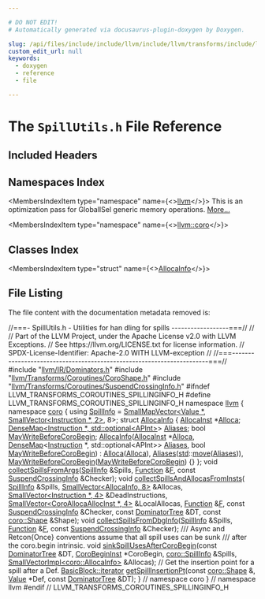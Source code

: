 ```yaml
---

# DO NOT EDIT!
# Automatically generated via docusaurus-plugin-doxygen by Doxygen.

slug: /api/files/include/include/llvm/include/llvm/transforms/include/llvm/transforms/coroutines/spillutils-h
custom_edit_url: null
keywords:
  - doxygen
  - reference
  - file

---
```





# The `SpillUtils.h` File Reference

<DoxygenPage pluginConfig={pluginConfig}>



## Included Headers

<IncludesList>
<IncludesListItem
  filePath="llvm/IR/Dominators.h"
  permalink="/docs/api/files/include/include/llvm/include/llvm/ir/dominators-h"
  isLocal="true" />
<IncludesListItem
  filePath="llvm/Transforms/Coroutines/CoroShape.h"
  permalink="/docs/api/files/include/include/llvm/include/llvm/transforms/include/llvm/transforms/coroutines/coroshape-h"
  isLocal="true" />
<IncludesListItem
  filePath="llvm/Transforms/Coroutines/SuspendCrossingInfo.h"
  permalink="/docs/api/files/include/include/llvm/include/llvm/transforms/include/llvm/transforms/coroutines/suspendcrossinginfo-h"
  isLocal="true" />
</IncludesList>

## Namespaces Index

<MembersIndex>

<MembersIndexItem
  type="namespace"
  name={<><a href="/docs/api/namespaces/llvm">llvm</a></>}>
This is an optimization pass for GlobalISel generic memory operations. <a href="/docs/api/namespaces/llvm/#details">More...</a>
</MembersIndexItem>

<MembersIndexItem
  type="namespace"
  name={<><a href="/docs/api/namespaces/llvm/coro">llvm::coro</a></>}>
</MembersIndexItem>

</MembersIndex>

## Classes Index

<MembersIndex>

<MembersIndexItem
  type="struct"
  name={<><a href="/docs/api/structs/llvm/coro/allocainfo">AllocaInfo</a></>}>
</MembersIndexItem>

</MembersIndex>


## File Listing

The file content with the documentation metadata removed is:

<ProgramListing>

<Link id="l00001" /><CodeLine lineNumber="1"><span class="doxyHighlightComment">//===- SpillUtils.h - Utilities for han dling for spills ------------------===//</span></CodeLine>
<Link id="l00002" /><CodeLine lineNumber="2"><span class="doxyHighlightComment">//</span></CodeLine>
<Link id="l00003" /><CodeLine lineNumber="3"><span class="doxyHighlightComment">// Part of the LLVM Project, under the Apache License v2.0 with LLVM Exceptions.</span></CodeLine>
<Link id="l00004" /><CodeLine lineNumber="4"><span class="doxyHighlightComment">// See https://llvm.org/LICENSE.txt for license information.</span></CodeLine>
<Link id="l00005" /><CodeLine lineNumber="5"><span class="doxyHighlightComment">// SPDX-License-Identifier: Apache-2.0 WITH LLVM-exception</span></CodeLine>
<Link id="l00006" /><CodeLine lineNumber="6"><span class="doxyHighlightComment">//</span></CodeLine>
<Link id="l00007" /><CodeLine lineNumber="7"><span class="doxyHighlightComment">//===----------------------------------------------------------------------===//</span></CodeLine>
<Link id="l00008" /><CodeLine lineNumber="8"></CodeLine>
<Link id="l00009" /><CodeLine lineNumber="9"><span class="doxyHighlightPreprocessor">#include &quot;<a href="/docs/api/files/include/include/llvm/include/llvm/ir/dominators-h">llvm/IR/Dominators.h</a>&quot;</span></CodeLine>
<Link id="l00010" /><CodeLine lineNumber="10"><span class="doxyHighlightPreprocessor">#include &quot;<a href="/docs/api/files/include/include/llvm/include/llvm/transforms/include/llvm/transforms/coroutines/coroshape-h">llvm/Transforms/Coroutines/CoroShape.h</a>&quot;</span></CodeLine>
<Link id="l00011" /><CodeLine lineNumber="11"><span class="doxyHighlightPreprocessor">#include &quot;<a href="/docs/api/files/include/include/llvm/include/llvm/transforms/include/llvm/transforms/coroutines/suspendcrossinginfo-h">llvm/Transforms/Coroutines/SuspendCrossingInfo.h</a>&quot;</span></CodeLine>
<Link id="l00012" /><CodeLine lineNumber="12"></CodeLine>
<Link id="l00013" /><CodeLine lineNumber="13"><span class="doxyHighlightPreprocessor">#ifndef LLVM&#95;TRANSFORMS&#95;COROUTINES&#95;SPILLINGINFO&#95;H</span></CodeLine>
<Link id="l00014" /><CodeLine lineNumber="14"><span class="doxyHighlightPreprocessor">#define LLVM&#95;TRANSFORMS&#95;COROUTINES&#95;SPILLINGINFO&#95;H</span></CodeLine>
<Link id="l00015" /><CodeLine lineNumber="15"></CodeLine>
<Link id="l00016" /><CodeLine lineNumber="16"><span class="doxyHighlightKeyword">namespace </span><span class="doxyHighlight"><a href="/docs/api/namespaces/llvm">llvm</a> &#123;</span></CodeLine>
<Link id="l00017" /><CodeLine lineNumber="17"></CodeLine>
<Link id="l00018" /><CodeLine lineNumber="18"><span class="doxyHighlightKeyword">namespace </span><span class="doxyHighlight"><a href="/docs/api/namespaces/llvm/coro">coro</a> &#123;</span></CodeLine>
<Link id="l00019" /><CodeLine lineNumber="19"></CodeLine>
<Link id="l00020" /><CodeLine lineNumber="20" lineLink="/docs/api/namespaces/llvm/coro/#a35a3966816510601e97cb071765f1ed0"><span class="doxyHighlightKeyword">using </span><span class="doxyHighlight"><a href="/docs/api/namespaces/llvm/coro/#a35a3966816510601e97cb071765f1ed0">SpillInfo</a> = <a href="/docs/api/structs/llvm/smallmapvector">SmallMapVector&lt;Value &#42;, SmallVector&lt;Instruction &#42;, 2&gt;</a>, 8&gt;;</span></CodeLine>
<Link id="l00021" /><CodeLine lineNumber="21"></CodeLine>
<Link id="l00022" /><CodeLine lineNumber="22" lineLink="/docs/api/structs/llvm/coro/allocainfo"><span class="doxyHighlightKeyword">struct </span><span class="doxyHighlight"><a href="/docs/api/structs/llvm/coro/allocainfo/#afc232b43b6d0b4fd35e01f383d4c95a6">AllocaInfo</a> &#123;</span></CodeLine>
<Link id="l00023" /><CodeLine lineNumber="23" lineLink="/docs/api/structs/llvm/coro/allocainfo/#a2549542d34473825b12be7be7a4da270"><span class="doxyHighlight">  <a href="/docs/api/classes/llvm/allocainst">AllocaInst</a> &#42;<a href="/docs/api/structs/llvm/coro/allocainfo/#a2549542d34473825b12be7be7a4da270">Alloca</a>;</span></CodeLine>
<Link id="l00024" /><CodeLine lineNumber="24" lineLink="/docs/api/structs/llvm/coro/allocainfo/#a8d361f43579e1c23cd3fb95d7879fc6a"><span class="doxyHighlight">  <a href="/docs/api/classes/llvm/densemap">DenseMap&lt;Instruction &#42;, std::optional&lt;APInt&gt;</a>&gt; <a href="/docs/api/structs/llvm/coro/allocainfo/#a8d361f43579e1c23cd3fb95d7879fc6a">Aliases</a>;</span></CodeLine>
<Link id="l00025" /><CodeLine lineNumber="25" lineLink="/docs/api/structs/llvm/coro/allocainfo/#a92820c5ce88416a4d96aa61c1d424a98"><span class="doxyHighlight">  </span><span class="doxyHighlightKeywordType">bool</span><span class="doxyHighlight"> <a href="/docs/api/structs/llvm/coro/allocainfo/#a92820c5ce88416a4d96aa61c1d424a98">MayWriteBeforeCoroBegin</a>;</span></CodeLine>
<Link id="l00026" /><CodeLine lineNumber="26" lineLink="/docs/api/structs/llvm/coro/allocainfo/#afc232b43b6d0b4fd35e01f383d4c95a6"><span class="doxyHighlight">  <a href="/docs/api/structs/llvm/coro/allocainfo/#afc232b43b6d0b4fd35e01f383d4c95a6">AllocaInfo</a>(<a href="/docs/api/classes/llvm/allocainst">AllocaInst</a> &#42;<a href="/docs/api/structs/llvm/coro/allocainfo/#a2549542d34473825b12be7be7a4da270">Alloca</a>,</span></CodeLine>
<Link id="l00027" /><CodeLine lineNumber="27"><span class="doxyHighlight">             <a href="/docs/api/classes/llvm/densemap">DenseMap</a>&lt;<a href="/docs/api/classes/llvm/instruction">Instruction</a> &#42;, std::optional&lt;APInt&gt;&gt; <a href="/docs/api/structs/llvm/coro/allocainfo/#a8d361f43579e1c23cd3fb95d7879fc6a">Aliases</a>,</span></CodeLine>
<Link id="l00028" /><CodeLine lineNumber="28"><span class="doxyHighlight">             </span><span class="doxyHighlightKeywordType">bool</span><span class="doxyHighlight"> <a href="/docs/api/structs/llvm/coro/allocainfo/#a92820c5ce88416a4d96aa61c1d424a98">MayWriteBeforeCoroBegin</a>)</span></CodeLine>
<Link id="l00029" /><CodeLine lineNumber="29"><span class="doxyHighlight">      : <a href="/docs/api/structs/llvm/coro/allocainfo/#a2549542d34473825b12be7be7a4da270">Alloca</a>(<a href="/docs/api/structs/llvm/coro/allocainfo/#a2549542d34473825b12be7be7a4da270">Alloca</a>), <a href="/docs/api/structs/llvm/coro/allocainfo/#a8d361f43579e1c23cd3fb95d7879fc6a">Aliases</a>(<a href="/docs/api/namespaces/std">std</a>::<a href="/docs/api/namespaces/llvm/#abfc9c7ecf70f66901e439f7c04ef3dbb">move</a>(<a href="/docs/api/structs/llvm/coro/allocainfo/#a8d361f43579e1c23cd3fb95d7879fc6a">Aliases</a>)),</span></CodeLine>
<Link id="l00030" /><CodeLine lineNumber="30"><span class="doxyHighlight">        <a href="/docs/api/structs/llvm/coro/allocainfo/#a92820c5ce88416a4d96aa61c1d424a98">MayWriteBeforeCoroBegin</a>(<a href="/docs/api/structs/llvm/coro/allocainfo/#a92820c5ce88416a4d96aa61c1d424a98">MayWriteBeforeCoroBegin</a>) &#123;&#125;</span></CodeLine>
<Link id="l00031" /><CodeLine lineNumber="31"><span class="doxyHighlight">&#125;;</span></CodeLine>
<Link id="l00032" /><CodeLine lineNumber="32"></CodeLine>
<Link id="l00033" /><CodeLine lineNumber="33"><span class="doxyHighlightKeywordType">void</span><span class="doxyHighlight"> <a href="/docs/api/namespaces/llvm/coro/#aee11dcf213f8b5c3fecab6894b0b6517">collectSpillsFromArgs</a>(<a href="/docs/api/namespaces/llvm/coro/#a35a3966816510601e97cb071765f1ed0">SpillInfo</a> &amp;Spills, <a href="/docs/api/classes/llvm/function">Function</a> &amp;<a href="/docs/api/files/lib/lib/support/md5-cpp/#a96d73bbd7af15cb1fc38c3f4a3bd82e9">F</a>,</span></CodeLine>
<Link id="l00034" /><CodeLine lineNumber="34"><span class="doxyHighlight">                           </span><span class="doxyHighlightKeyword">const</span><span class="doxyHighlight"> <a href="/docs/api/classes/llvm/suspendcrossinginfo">SuspendCrossingInfo</a> &amp;Checker);</span></CodeLine>
<Link id="l00035" /><CodeLine lineNumber="35"><span class="doxyHighlightKeywordType">void</span><span class="doxyHighlight"> <a href="/docs/api/namespaces/llvm/coro/#afee39cae7ff99ef86d9f4ed0ee4282f0">collectSpillsAndAllocasFromInsts</a>(</span></CodeLine>
<Link id="l00036" /><CodeLine lineNumber="36"><span class="doxyHighlight">    <a href="/docs/api/namespaces/llvm/coro/#a35a3966816510601e97cb071765f1ed0">SpillInfo</a> &amp;Spills, <a href="/docs/api/classes/llvm/smallvector">SmallVector&lt;AllocaInfo, 8&gt;</a> &amp;Allocas,</span></CodeLine>
<Link id="l00037" /><CodeLine lineNumber="37"><span class="doxyHighlight">    <a href="/docs/api/classes/llvm/smallvector">SmallVector&lt;Instruction &#42;, 4&gt;</a> &amp;DeadInstructions,</span></CodeLine>
<Link id="l00038" /><CodeLine lineNumber="38"><span class="doxyHighlight">    <a href="/docs/api/classes/llvm/smallvector">SmallVector&lt;CoroAllocaAllocInst &#42;, 4&gt;</a> &amp;LocalAllocas, <a href="/docs/api/classes/llvm/function">Function</a> &amp;<a href="/docs/api/files/lib/lib/support/md5-cpp/#a96d73bbd7af15cb1fc38c3f4a3bd82e9">F</a>,</span></CodeLine>
<Link id="l00039" /><CodeLine lineNumber="39"><span class="doxyHighlight">    </span><span class="doxyHighlightKeyword">const</span><span class="doxyHighlight"> <a href="/docs/api/classes/llvm/suspendcrossinginfo">SuspendCrossingInfo</a> &amp;Checker, </span><span class="doxyHighlightKeyword">const</span><span class="doxyHighlight"> <a href="/docs/api/classes/llvm/dominatortree">DominatorTree</a> &amp;DT,</span></CodeLine>
<Link id="l00040" /><CodeLine lineNumber="40"><span class="doxyHighlight">    </span><span class="doxyHighlightKeyword">const</span><span class="doxyHighlight"> <a href="/docs/api/structs/llvm/coro/shape">coro::Shape</a> &amp;Shape);</span></CodeLine>
<Link id="l00041" /><CodeLine lineNumber="41"><span class="doxyHighlightKeywordType">void</span><span class="doxyHighlight"> <a href="/docs/api/namespaces/llvm/coro/#af6a9c51da634a8036f03c22a6036caaf">collectSpillsFromDbgInfo</a>(<a href="/docs/api/namespaces/llvm/coro/#a35a3966816510601e97cb071765f1ed0">SpillInfo</a> &amp;Spills, <a href="/docs/api/classes/llvm/function">Function</a> &amp;<a href="/docs/api/files/lib/lib/support/md5-cpp/#a96d73bbd7af15cb1fc38c3f4a3bd82e9">F</a>,</span></CodeLine>
<Link id="l00042" /><CodeLine lineNumber="42"><span class="doxyHighlight">                              </span><span class="doxyHighlightKeyword">const</span><span class="doxyHighlight"> <a href="/docs/api/classes/llvm/suspendcrossinginfo">SuspendCrossingInfo</a> &amp;Checker);</span></CodeLine>
<Link id="l00043" /><CodeLine lineNumber="43"></CodeLine>
<Link id="l00044" /><CodeLine lineNumber="44"><span class="doxyHighlightComment">/// Async and Retcon&#123;Once&#125; conventions assume that all spill uses can be sunk</span></CodeLine>
<Link id="l00045" /><CodeLine lineNumber="45"><span class="doxyHighlightComment">/// after the coro.begin intrinsic.</span></CodeLine>
<Link id="l00046" /><CodeLine lineNumber="46"><span class="doxyHighlightKeywordType">void</span><span class="doxyHighlight"> <a href="/docs/api/namespaces/llvm/coro/#aa725413bc28036ce9c795a24503f654b">sinkSpillUsesAfterCoroBegin</a>(</span><span class="doxyHighlightKeyword">const</span><span class="doxyHighlight"> <a href="/docs/api/classes/llvm/dominatortree">DominatorTree</a> &amp;DT,</span></CodeLine>
<Link id="l00047" /><CodeLine lineNumber="47"><span class="doxyHighlight">                                 <a href="/docs/api/classes/llvm/corobegininst">CoroBeginInst</a> &#42;CoroBegin,</span></CodeLine>
<Link id="l00048" /><CodeLine lineNumber="48"><span class="doxyHighlight">                                 <a href="/docs/api/namespaces/llvm/coro/#a35a3966816510601e97cb071765f1ed0">coro::SpillInfo</a> &amp;Spills,</span></CodeLine>
<Link id="l00049" /><CodeLine lineNumber="49"><span class="doxyHighlight">                                 <a href="/docs/api/classes/llvm/smallvectorimpl">SmallVectorImpl&lt;coro::AllocaInfo&gt;</a> &amp;Allocas);</span></CodeLine>
<Link id="l00050" /><CodeLine lineNumber="50"></CodeLine>
<Link id="l00051" /><CodeLine lineNumber="51"><span class="doxyHighlightComment">// Get the insertion point for a spill after a Def.</span></CodeLine>
<Link id="l00052" /><CodeLine lineNumber="52"><span class="doxyHighlight"><a href="/docs/api/classes/llvm/basicblock/#a98c0a84a5dfa8bce341c829709f171e5">BasicBlock::iterator</a> <a href="/docs/api/namespaces/llvm/coro/#a58bcd428c0ca38b723b8ef938868ec4a">getSpillInsertionPt</a>(</span><span class="doxyHighlightKeyword">const</span><span class="doxyHighlight"> <a href="/docs/api/structs/llvm/coro/shape">coro::Shape</a> &amp;, <a href="/docs/api/classes/llvm/value">Value</a> &#42;Def,</span></CodeLine>
<Link id="l00053" /><CodeLine lineNumber="53"><span class="doxyHighlight">                                         </span><span class="doxyHighlightKeyword">const</span><span class="doxyHighlight"> <a href="/docs/api/classes/llvm/dominatortree">DominatorTree</a> &amp;DT);</span></CodeLine>
<Link id="l00054" /><CodeLine lineNumber="54"></CodeLine>
<Link id="l00055" /><CodeLine lineNumber="55"><span class="doxyHighlight">&#125; </span><span class="doxyHighlightComment">// namespace coro</span></CodeLine>
<Link id="l00056" /><CodeLine lineNumber="56"></CodeLine>
<Link id="l00057" /><CodeLine lineNumber="57"><span class="doxyHighlight">&#125; </span><span class="doxyHighlightComment">// namespace llvm</span></CodeLine>
<Link id="l00058" /><CodeLine lineNumber="58"></CodeLine>
<Link id="l00059" /><CodeLine lineNumber="59"><span class="doxyHighlightPreprocessor">#endif </span><span class="doxyHighlightComment">// LLVM&#95;TRANSFORMS&#95;COROUTINES&#95;SPILLINGINFO&#95;H</span></CodeLine>

</ProgramListing>


</DoxygenPage>

